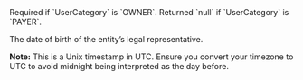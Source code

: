   
<ParamField body="LegalRepresentativeBirthday" type="Unix timestamp" >     
Required if `UserCategory` is `OWNER`. Returned `null` if `UserCategory` is `PAYER`.  

The date of birth of the entity’s legal representative.

**Note:** This is a Unix timestamp in UTC. Ensure you convert your timezone to UTC to avoid midnight being interpreted as the day before.
</ParamField>